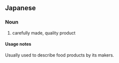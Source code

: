 ==Japanese==
{{ja-kanjitab|きん|せい|yomi=on}}

===Noun===
{{ja-noun|きんせい}}

# carefully made, quality product

====Usage notes====
Usually used to describe food products by its makers.